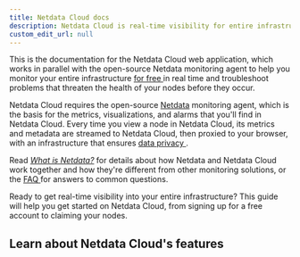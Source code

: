 ```yaml
---
title: Netdata Cloud docs
description: Netdata Cloud is real-time visibility for entire infrastructures. View key metrics, insightful charts, and active alarms from all your nodes.
custom_edit_url: null
---
```



This is the documentation for the Netdata Cloud web application, which works in parallel with the open-source Netdata
monitoring agent to help you monitor your entire infrastructure [for free <RiExternalLinkLine className="inline-block"
/>](https://netdata.cloud/pricing/) in real time and troubleshoot problems that threaten the health of your
nodes before they occur.

Netdata Cloud requires the open-source [Netdata](/docs/) monitoring agent, which is the basis for the metrics,
visualizations, and alarms that you'll find in Netdata Cloud. Every time you view a node in Netdata Cloud, its metrics
and metadata are streamed to Netdata Cloud, then proxied to your browser, with an infrastructure that ensures [data
privacy <RiExternalLinkLine className="inline-block" />](https://netdata.cloud/data-privacy/).

Read [_What is Netdata?_](/docs/overview/what-is-netdata) for details about how Netdata and Netdata Cloud work together
and how they're different from other monitoring solutions, or the
[FAQ <RiExternalLinkLine className="inline-block" />](https://community.netdata.cloud/docs?category=26) for answers to common questions.

<Grid columns="1" className="mb-16">
  <Box 
    to="/docs/cloud/get-started" 
    title="Get started with Netdata Cloud"
    cta="Go"
    image={true}>
    Ready to get real-time visibility into your entire infrastructure? This guide will help you get started on Netdata Cloud, from signing up for a free account to claiming your nodes.
  </Box>
</Grid>

## Learn about Netdata Cloud's features

<Grid columns="2">
  <Box
    title="Spaces and War Rooms">
    <BoxList>
      <BoxListItem to="/docs/cloud/spaces" title="Spaces" />
      <BoxListItem to="/docs/cloud/war-rooms" title="War Rooms" />
    </BoxList>
  </Box>
  <Box
    title="Dashboards">
    <BoxList>
      <BoxListItem to="/docs/cloud/visualize/overview" title="Overview" />
      <BoxListItem to="/docs/cloud/visualize/nodes" title="Nodes view" />
      <BoxListItem to="/docs/cloud/visualize/kubernetes" title="Kubernetes" />
      <BoxListItem to="/docs/cloud/visualize/dashboards" title="Create new dashboards" />
    </BoxList>
  </Box>
  <Box
    title="Alerts and notifications">
    <BoxList>
      <BoxListItem to="/docs/cloud/alerts-notifications/view-active-alerts" title="View active alerts" />
      <BoxListItem to="/docs/cloud/alerts-notifications/smartboard" title="Alerts Smartboard" />
      <BoxListItem to="/docs/cloud/alerts-notifications/notifications" title="Alert notifications" />
    </BoxList>
  </Box>
  <Box
    title="Troubleshooting with Netdata Cloud">
    <BoxListItem to="/docs/cloud/insights/metric-correlations" title="Metric Correlations" />
  </Box>
  <Box
    title="Management and settings">
    <BoxList>
      <BoxListItem to="/docs/cloud/manage/sign-in" title="Sign in with email, Google, or GitHub" />
      <BoxListItem to="/docs/cloud/manage/invite-your-team" title="Invite your team" />
      <BoxListItem to="/docs/cloud/manage/themes" title="Choose your Netdata Cloud theme" />
    </BoxList>
  </Box>
</Grid>
